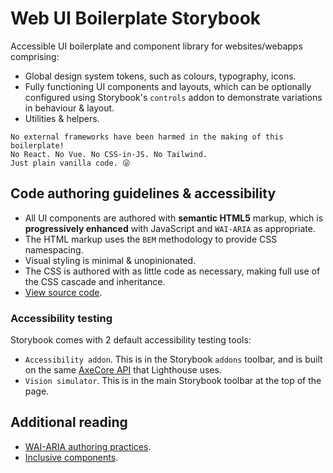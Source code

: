 <Meta title="Web UI Storybook/Introduction" />

# Web UI Boilerplate Storybook
Accessible UI boilerplate and component library for websites/webapps comprising:
- Global design system tokens, such as colours, typography, icons.
- Fully functioning UI components and layouts, which can be optionally configured using Storybook's `controls` addon to demonstrate variations in behaviour & layout.
- Utilities & helpers.

```
No external frameworks have been harmed in the making of this boilerplate!
No React. No Vue. No CSS-in-JS. No Tailwind.
Just plain vanilla code. 😜
```

## Code authoring guidelines & accessibility
- All UI components are authored with **semantic HTML5** markup, which is **progressively enhanced** with JavaScript and `WAI-ARIA` as appropriate.
- The HTML markup uses the `BEM` methodology to provide CSS namespacing.
- Visual styling is minimal & unopinionated.
- The CSS is authored with as little code as necessary, making full use of the CSS cascade and inheritance.
- [View source code](https://github.com/basher/Web-UI-Boilerplate).

### Accessibility testing
Storybook comes with 2 default accessibility testing tools:
- `Accessibility addon`. This is in the Storybook `addons` toolbar, and is built on the same [AxeCore API](https://www.deque.com/axe/) that Lighthouse uses.
- `Vision simulator`. This is in the main Storybook toolbar at the top of the page.

## Additional reading
- [WAI-ARIA authoring practices](https://www.w3.org/WAI/ARIA/apg/).
- [Inclusive components](https://inclusive-components.design/).
